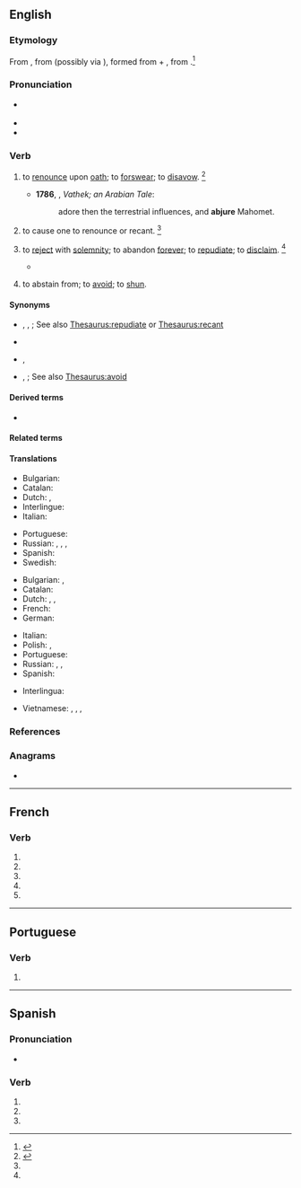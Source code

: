 {{also|abjuré}}
==English==

===Etymology===
{{root|en|ine-pro|*h₂yew-}}
From {{inh|en|enm|abjuren}}, from {{der|en|la|abiūrō|t=deny upon oath}} (possibly via {{der|en|frm|abiurer|abjurer}}), formed from {{m|la|ab|t=from, away from}} + {{m|la|iūro|t=swear or take an oath}}, from {{m|la|iūs|t=law, right, duty}}.<ref>{{R:CDOE|page=3}}</ref>

===Pronunciation===
* {{a|US}} {{IPA|en|/æbˈdʒʊɹ/}}
* {{audio|en|en-us-abjure.ogg|Audio (US)}}
* {{rhymes|en|ʊə(ɹ)}}

===Verb===
{{en-verb}}

# {{lb|en|transitive}} to [[renounce]] upon [[oath]]; to [[forswear]]; to [[disavow]]. {{defdate|First attested around 1350 to 1470.}}<ref name=SOED>{{R:SOED5|page=5}}</ref>
#* '''1786''', {{w|William Beckford}}, ''Vathek; an Arabian Tale'':
#*: adore then the terrestrial influences, and '''abjure''' Mahomet.
#: {{ux|en|To '''abjure''' allegiance to a prince.}}
#: {{ux|en|To '''abjure''' the realm (''to swear to abandon it forever'').}}
# {{lb|en|transitive|obsolete|historical}} to cause one to renounce or recant. {{defdate|First attested around 1350 to 1470.}}<ref name=SOED/>
# {{lb|en|transitive}} to [[reject]] with [[solemnity]]; to abandon [[forever]]; to [[repudiate]]; to [[disclaim]]. {{defdate|First attested around 1350 to 1470.}}<ref name=SOED/>
#: {{ux|en|To '''abjure''' errors.}}
#* {{quote-book|en|year=1610|title=[[s:The Tempest|The Tempest]]|author={{w|William Shakespeare|Shakespeare}}|section=act 5 scene 1|passage=But this rough magic I here '''abjure''' [...]}}
# {{lb|en|transitive}} to abstain from; to [[avoid]]; to [[shun]].

====Synonyms====
* {{sense|to renounce upon oath}} {{l|en|disavow}}, {{l|en|forswear}}, {{l|en|renounce}}; See also [[Thesaurus:repudiate]] or [[Thesaurus:recant]]
* {{sense|to cause one to renounce or recant}}
* {{sense|to reject with solemnity}} {{l|en|disclaim}}, {{l|en|repudiate}}
* {{sense|to abstain from}} {{l|en|avoid}}, {{l|en|shun}}; See also [[Thesaurus:avoid]]

====Derived terms====
* {{l|en|abjurer}}

====Related terms====
{{rootsee|en|h₂yew}}

====Translations====
{{trans-top|to renounce upon oath}}
* Bulgarian: {{t|bg|[[отри́чам]] [[се]] [[под]] [[кле́тва]]}}
* Catalan: {{t+|ca|abjurar}}
* Dutch: {{t+|nl|afzweren}}, {{t|nl|[[verzaken]] [[aan]] een [[eed]]}}
* Interlingue: {{t|ie|abjurar}}
* Italian: {{t+|it|abiurare}}
{{trans-mid}}
* Portuguese: {{t+|pt|abjurar}}
* Russian: {{t+|ru|отрека́ться|impf}}, {{t+|ru|отре́чься|pf}}, {{t|ru|[[кля́твенно]] [[отрека́ться]]}}, {{t|ru|[[отрица́ть]] [[под]] [[присяга|прися́гой]]}}
* Spanish: {{t+|es|abjurar}}
* Swedish: {{t|sv|avsvära}}
{{trans-bottom}}

{{trans-top|to renounce with solemnity}}
* Bulgarian: {{t+|bg|отказвам|alt=отка́звам се}}, {{t+|bg|отхвъ́рлям}}
* Catalan: {{t+|ca|abjurar}}
* Dutch: {{t+|nl|afzweren}}, {{t+|nl|herroepen}}, {{qualifier|aan}} {{t+|nl|verzaken}}
* French: {{t+|fr|abjurer}}
* German: {{qualifier|with dative}} {{t+|de|abschwören}}
{{trans-mid}}
* Italian: {{t+|it|abiurare}}
* Polish: {{t+|pl|wyrzec się|pf}}, {{t|pl|wyrzekać się|impf}}
* Portuguese: {{t+|pt|abjurar}}
* Russian: {{t+|ru|отка́зываться|impf}}, {{t+|ru|отказа́ться|pf}}, {{t|ru|[[торже́ственно]] [[отрека́ться]]}}
* Spanish: {{t+|es|abjurar}}
{{trans-bottom}}

{{checktrans-top}}
* Interlingua: {{t-check|ia|abjurar}}
{{trans-mid}}
* Vietnamese: {{t-check|vi|tuyên bố bỏ}}, {{t-check|vi|nguyện bỏ}}, {{t+check|vi|rút lui}}, {{t-check|vi|thề bỏ}}
{{trans-bottom}}

===References===
<references/>

===Anagrams===
* {{anagrams|en|a=abejru|Juarbe}}

----

==French==

===Verb===
{{head|fr|verb form}}

# {{inflection of|fr|abjurer||1|s|pres|indc}}
# {{inflection of|fr|abjurer||3|s|pres|indc}}
# {{inflection of|fr|abjurer||1|s|pres|subj}}
# {{inflection of|fr|abjurer||3|s|pres|subj}}
# {{inflection of|fr|abjurer||2|s|impr}}

----

==Portuguese==

===Verb===
{{head|pt|verb form}}

# {{pt-verb-form-of|abjurar}}

----

==Spanish==

===Pronunciation===
* {{es-IPA}}

===Verb===
{{head|es|verb form}}

# {{es-verb form of|ending=ar|mood=subjunctive|tense=present|pers=1|number=singular|abjurar}}
# {{es-verb form of|ending=ar|mood=subjunctive|tense=present|pers=2|formal=yes|number=singular|abjurar}}
# {{es-verb form of|ending=ar|mood=subjunctive|tense=present|pers=3|number=singular|abjurar}}